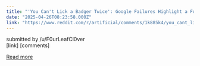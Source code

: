 ```yaml
---
title: "'You Can't Lick a Badger Twice': Google Failures Highlight a Fundamental AI Flaw"
date: "2025-04-26T08:23:58.000Z"
link: "https://www.reddit.com/r/artificial/comments/1k885k4/you_cant_lick_a_badger_twice_google_failures/"
---
```


submitted by    /u/F0urLeafCl0ver  
 [link]   [comments]

[Read more](https://www.reddit.com/r/artificial/comments/1k885k4/you_cant_lick_a_badger_twice_google_failures/)
